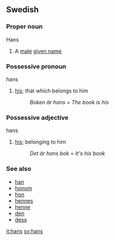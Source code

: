 == Swedish ==
=== Proper noun ===
;Hans
#A [[male]] [[given name]]

=== Possessive pronoun ===
;hans
#[[his]]; that which belongs to him
#:''Boken är hans'' = ''The book is his''

=== Possessive adjective ===
;hans
#[[his]]; belonging to him
#:''Det är hans bok'' = ''It's his book''

=== See also ===
*[[han]]
*[[honom]]
*[[hon]]
*[[hennes]]
*[[henne]]
*[[den]]
*[[dess]]

[[it:hans]]
[[sv:hans]]